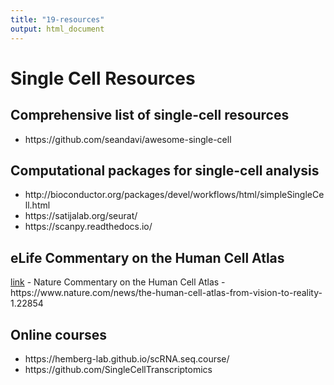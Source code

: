 ```yaml
---
title: "19-resources"
output: html_document
---
```


# Single Cell Resources

## Comprehensive list of single-cell resources
  - https://github.com/seandavi/awesome-single-cell

## Computational packages for single-cell analysis
  - http://bioconductor.org/packages/devel/workflows/html/simpleSingleCell.html
  - https://satijalab.org/seurat/
  - https://scanpy.readthedocs.io/

## eLife Commentary on the Human Cell Atlas 
[link](https://elifesciences.org/articles/27041)
  - Nature Commentary on the Human Cell Atlas 
  - https://www.nature.com/news/the-human-cell-atlas-from-vision-to-reality-1.22854

## Online courses
  - https://hemberg-lab.github.io/scRNA.seq.course/
  - https://github.com/SingleCellTranscriptomics